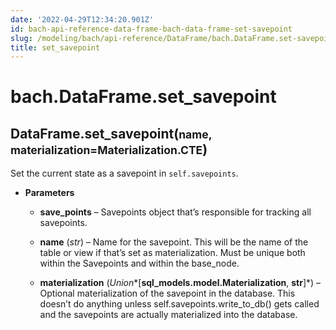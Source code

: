```yaml
---
date: '2022-04-29T12:34:20.901Z'
id: bach-api-reference-data-frame-bach-data-frame-set-savepoint
slug: /modeling/bach/api-reference/DataFrame/bach.DataFrame.set-savepoint/
title: set_savepoint
---
```


# bach.DataFrame.set_savepoint

<div class="method">
<h2 class="signature-class"><span class="additional-name">DataFrame.</span><span class="name">set_savepoint(</span><small class="parameter-list"><span class="parameter" id="name">name</span>, <span class="parameter" id="materialization">materialization=Materialization.CTE</span></small>)</h2>


<div class="content">

Set the current state as a savepoint in `self.savepoints`.


* **Parameters**

    
    * **save_points** – Savepoints object that’s responsible for tracking all savepoints.


    * **name** (*str*) – Name for the savepoint. This will be the name of the table or view if that’s set as
    materialization. Must be unique both within the Savepoints and within the base_node.


    * **materialization** (*Union**[**sql_models.model.Materialization**, **str**]*) – Optional materialization of the savepoint in the database. This doesn’t do
    anything unless self.savepoints.write_to_db() gets called and the savepoints are actually
    materialized into the database.



</div>

</div>
